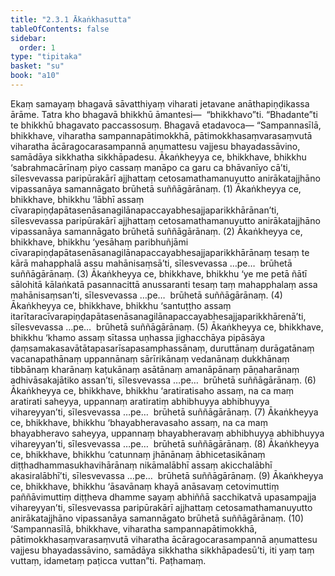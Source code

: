 ```yaml
---
title: "2.3.1 Ākaṅkhasutta"
tableOfContents: false
sidebar:
  order: 1
type: "tipitaka"
basket: "su"
book: "a10"
---
```



<DynamicBreadcrumb />

<Division number="71" book="a10">

<Paragraph number="519" book="a10">
Ekaṃ samayaṃ bhagavā sāvatthiyaṃ viharati jetavane anāthapiṇḍikassa ārāme. Tatra kho bhagavā bhikkhū āmantesi—  “bhikkhavo”ti. “Bhadante”ti te bhikkhū bhagavato paccassosuṃ. Bhagavā etadavoca—
</Paragraph>

<Paragraph number="520" book="a10">
“Sampannasīlā, bhikkhave, viharatha sampannapātimokkhā, pātimokkhasaṃvarasaṃvutā viharatha ācāragocarasampannā aṇumattesu vajjesu bhayadassāvino, samādāya sikkhatha sikkhāpadesu.
</Paragraph>

<Paragraph number="521" book="a10">
Ākaṅkheyya ce, bhikkhave, bhikkhu ‘sabrahmacārīnaṃ piyo cassaṃ manāpo ca garu ca bhāvanīyo cā’ti, sīlesvevassa paripūrakārī ajjhattaṃ cetosamathamanuyutto anirākatajjhāno vipassanāya samannāgato brūhetā suññāgārānaṃ. (1)
</Paragraph>

<Paragraph number="522" book="a10">
Ākaṅkheyya ce, bhikkhave, bhikkhu ‘lābhī assaṃ cīvarapiṇḍapātasenāsanagilānapaccayabhesajjaparikkhārānan’ti, sīlesvevassa paripūrakārī ajjhattaṃ cetosamathamanuyutto anirākatajjhāno vipassanāya samannāgato brūhetā suññāgārānaṃ. (2)
</Paragraph>

<Paragraph number="523" book="a10">
Ākaṅkheyya ce, bhikkhave, bhikkhu ‘yesāhaṃ paribhuñjāmi cīvarapiṇḍapātasenāsanagilānapaccayabhesajjaparikkhārānaṃ tesaṃ te kārā mahapphalā assu mahānisaṃsā’ti, sīlesvevassa …pe…  brūhetā suññāgārānaṃ. (3)
</Paragraph>

<Paragraph number="524" book="a10">
Ākaṅkheyya ce, bhikkhave, bhikkhu ‘ye me petā ñātī sālohitā kālaṅkatā pasannacittā anussaranti tesaṃ taṃ mahapphalaṃ assa mahānisaṃsan’ti, sīlesvevassa …pe…  brūhetā suññāgārānaṃ. (4)
</Paragraph>

<Paragraph number="525" book="a10">
Ākaṅkheyya ce, bhikkhave, bhikkhu ‘santuṭṭho assaṃ itarītaracīvarapiṇḍapātasenāsanagilānapaccayabhesajjaparikkhārenā’ti, sīlesvevassa …pe…  brūhetā suññāgārānaṃ. (5)
</Paragraph>

<Paragraph number="526" book="a10">
Ākaṅkheyya ce, bhikkhave, bhikkhu ‘khamo assaṃ sītassa uṇhassa jighacchāya pipāsāya ḍaṃsamakasavātātapasarīsapasamphassānaṃ, duruttānaṃ durāgatānaṃ vacanapathānaṃ uppannānaṃ sārīrikānaṃ vedanānaṃ dukkhānaṃ tibbānaṃ kharānaṃ kaṭukānaṃ asātānaṃ amanāpānaṃ pāṇaharānaṃ adhivāsakajātiko assan’ti, sīlesvevassa …pe…  brūhetā suññāgārānaṃ. (6)
</Paragraph>

<Paragraph number="527" book="a10">
Ākaṅkheyya ce, bhikkhave, bhikkhu ‘aratiratisaho assaṃ, na ca maṃ aratirati saheyya, uppannaṃ aratiratiṃ abhibhuyya abhibhuyya vihareyyan’ti, sīlesvevassa …pe…  brūhetā suññāgārānaṃ. (7)
</Paragraph>

<Paragraph number="528" book="a10">
Ākaṅkheyya ce, bhikkhave, bhikkhu ‘bhayabheravasaho assaṃ, na ca maṃ bhayabheravo saheyya, uppannaṃ bhayabheravaṃ abhibhuyya abhibhuyya vihareyyan’ti, sīlesvevassa …pe…  brūhetā suññāgārānaṃ. (8)
</Paragraph>

<Paragraph number="529" book="a10">
Ākaṅkheyya ce, bhikkhave, bhikkhu ‘catunnaṃ jhānānaṃ ābhicetasikānaṃ diṭṭhadhammasukhavihārānaṃ nikāmalābhī assaṃ akicchalābhī akasiralābhī’ti, sīlesvevassa …pe…  brūhetā suññāgārānaṃ. (9)
</Paragraph>

<Paragraph number="530" book="a10">
Ākaṅkheyya ce, bhikkhave, bhikkhu ‘āsavānaṃ khayā anāsavaṃ cetovimuttiṃ paññāvimuttiṃ diṭṭheva dhamme sayaṃ abhiññā sacchikatvā upasampajja vihareyyan’ti, sīlesvevassa paripūrakārī ajjhattaṃ cetosamathamanuyutto anirākatajjhāno vipassanāya samannāgato brūhetā suññāgārānaṃ. (10)
</Paragraph>

<Paragraph number="531" book="a10">
‘Sampannasīlā, bhikkhave, viharatha sampannapātimokkhā, pātimokkhasaṃvarasaṃvutā viharatha ācāragocarasampannā aṇumattesu vajjesu bhayadassāvino, samādāya sikkhatha sikkhāpadesū’ti, iti yaṃ taṃ vuttaṃ, idametaṃ paṭicca vuttan”ti.

</Paragraph>
</Division>

<Paragraph number="532" type="center" book="a10">
Paṭhamaṃ.
</Paragraph>